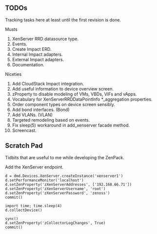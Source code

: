 == TODOs ==

Tracking tasks here at least until the first revision is done.

;Musts
# XenServer RRD datasource type.
# Events.
# Create Impact ERD.
# Internal Impact adapters.
# External Impact adapters.
# Documentation.

;Niceties
# Add CloudStack Impact integration.
# Add useful information to device overview screen.
# zProperty to disable modeling of VMs, VBDs, VIFs and vApps.
# Vocabulary for XenServerRRDDataPointInfo *_aggregation properties.
# Order component types on device screen sensibly.
# Add bond interfaces. (Bond)
# Add VLANs. (VLAN)
# Targeted remodeling based on events.
# Fix sleep(5) workaround in add_xenserver facade method.
# Screencast.

== Scratch Pad ==

Tidbits that are useful to me while developing the ZenPack.

;Add the XenServer endpoint.
<pre>
d = dmd.Devices.XenServer.createInstance('xenserver1')
d.setPerformanceMonitor('localhost')
d.setZenProperty('zXenServerAddresses', ['192.168.66.71'])
d.setZenProperty('zXenServerUsername', 'root')
d.setZenProperty('zXenServerPassword', 'zenoss')
commit()

import time; time.sleep(4)
d.collectDevice()

sync()
d.setZenProperty('zCollectorLogChanges', True)
commit()
</pre>
